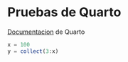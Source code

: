 # Pruebas de Quarto

[Documentacion](https://quarto.org/docs/guide/) de Quarto

```julia
x = 100
y = collect(3:x)
```
